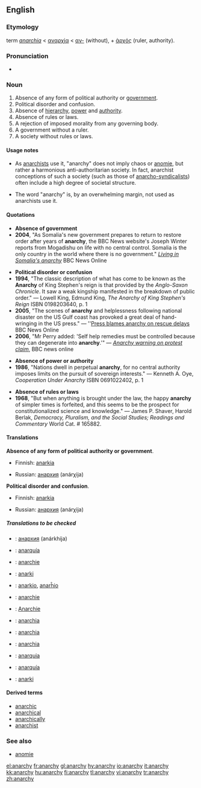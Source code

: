 ==English==

{{wikipedia}}
===Etymology===
{{NL.}} term ''[[anarchia]]'' < {{Gr.}} [[αναρχία]] < [[α-|αν-]] (without), + [[ἀρχός]] (ruler, authority).

===Pronunciation===
*{{IPA|/ˈænərki/}}

===Noun===
{{en-noun|anarchies|-}}

{{rft|I see only one, perhaps two distinct definitions here, not seven!  The citations given imply there should be only one single definition.}}
# Absence of any form of political authority or [[government]].
# Political disorder and confusion.
# Absence of [[hierarchy]], [[power]] and [[authority]].
# Absence of rules or laws.
# A rejection of imposed morality from any governing body.
# A government without a ruler.
# A society without rules or laws.

====Usage notes====
*As [[w:Anarchism|anarchists]] use it, "anarchy" does not imply chaos or [[anomie]], but rather a harmonious anti-authoritarian society. In fact, anarchist conceptions of such a society (such as those of [[w:Anarcho-syndicalism | anarcho-syndicalists]]) often include a high degree of societal structure.

* The word "anarchy" is, by an overwhelming margin, not used as anarchists use it.

====Quotations====
*'''Absence of government'''
*'''2004''', "As Somalia's new government prepares to return to restore order after years of '''anarchy''', the BBC News website's Joseph Winter reports from Mogadishu on life with no central control.  Somalia is the only country in the world where there is no government." ''[http://news.bbc.co.uk/1/hi/world/africa/4017147.stm Living in Somalia's anarchy]'' BBC News Online

*'''Political disorder or confusion'''
*'''1994''', "The classic description of what has come to be known as the '''Anarchy''' of King Stephen's reign is that provided by the ''Anglo-Saxon Chronicle''.  It saw a weak kingship manifested in the breakdown of public order." &mdash; Lowell King, Edmund King, ''The Anarchy of King Stephen's Reign'' ISBN 0198203640, p. 1
*'''2005''', "The scenes of '''anarchy''' and helplessness following national disaster on the US Gulf coast has provoked a great deal of hand-wringing in the US press." &mdash; ''[http://news.bbc.co.uk/1/hi/world/americas/4208962.stm Press blames anarchy on rescue delays] BBC News Online
*'''2006''', "Mr Perry added: 'Self help remedies must be controlled because they can degenerate into '''anarchy'''.'" &mdash; ''[http://news.bbc.co.uk/1/hi/uk_politics/4739946.stm Anarchy warning on protest claim]'', BBC news online

*'''Absence of power or authority'''
*'''1986''', "Nations dwell in perpetual '''anarchy''', for no central authority imposes limits on the pursuit of sovereign interests." &mdash; Kenneth A. Oye, ''Cooperation Under Anarchy'' ISBN 0691022402, p. 1

*'''Absence of rules or laws'''
*'''1968''', "But when anything is brought under the law, the happy '''anarchy''' of simpler times is forfeited, and this seems to be the prospect for constitutionalized science and knowledge." &mdash; James P. Shaver, Harold Berlak, ''Democracy, Pluralism, and the Social Studies; Readings and Commentary'' World Cat. # 165882.

====Translations====
;'''Absence of any form of political authority or government'''.
{{top}}
*Finnish: [[anarkia]]
{{mid}}
*Russian: [[анархия]] (anárχija) {{f}}
{{bottom}}

;'''Political disorder and confusion'''.
{{top}}
*Finnish: [[anarkia]]
{{mid}}
*Russian: [[анархия]] (anárχija) {{f}}
{{bottom}}

=====Translations to be checked=====
{{checktrans}}
{{trans-top}}
*{{ttbc|Bulgarian}}: [[анархия]] (anárkhija) {{f}} {{l}}
*{{ttbc|Catalan}}: [[anarquía]] {{f}}
*{{ttbc|Dutch}}: [[anarchie]] {{f}}
*{{ttbc|Danish}}: [[anarki]]
*{{ttbc|Esperanto}}: [[anarkio]], [[anarĥio]]
*{{ttbc|French}}: [[anarchie]] {{f}}
*{{ttbc|German}}: [[Anarchie]] {{f}}
*{{ttbc|Italian}}: [[anarchia]] {{f}}
{{trans-mid}}
*{{ttbc|Latin}}: [[anarchia]] {{f}}
*{{ttbc|Polish}}: [[anarchia]] {{f}}
*{{ttbc|Portuguese}}: [[anarquia]] {{f}}
*{{ttbc|Spanish}}: [[anarquía]] {{f}}
*{{ttbc|Swedish}}: [[anarki]]
{{trans-bottom}}

====Derived terms====
*[[anarchic]]
*[[anarchical]]
*[[anarchically]]
*[[anarchist]]

===See also===
*[[anomie]]

[[el:anarchy]]
[[fr:anarchy]]
[[gl:anarchy]]
[[hy:anarchy]]
[[io:anarchy]]
[[it:anarchy]]
[[kk:anarchy]]
[[hu:anarchy]]
[[fi:anarchy]]
[[tl:anarchy]]
[[vi:anarchy]]
[[tr:anarchy]]
[[zh:anarchy]]